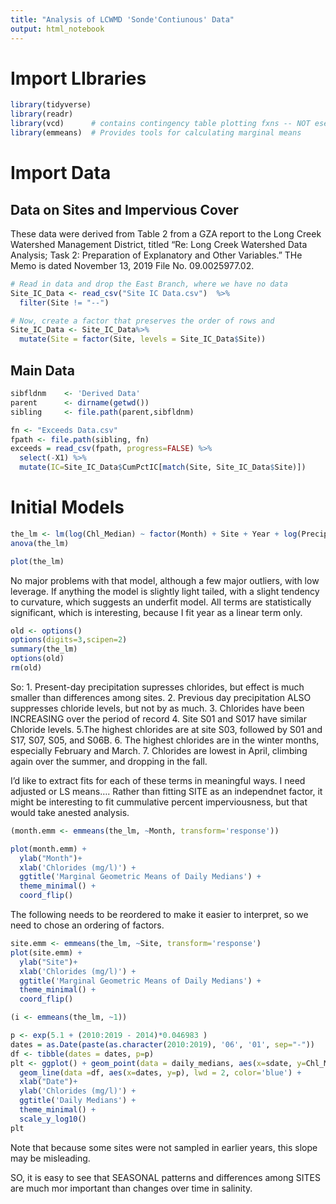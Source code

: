 ```yaml
---
title: "Analysis of LCWMD 'Sonde'Contiunous' Data"
output: html_notebook
---
```

# Import LIbraries  
```r
library(tidyverse)
library(readr)
library(vcd)      # contains contingency table plotting fxns -- NOT esential
library(emmeans)  # Provides tools for calculating marginal means
```

# Import Data
## Data on Sites and Impervious Cover
These data were derived from Table 2 from a GZA report to the Long Creek Watershed Management District, titled "Re: Long Creek Watershed Data Analysis; Task 2: Preparation of Explanatory and Other Variables."  THe Memo is dated November 13, 2019
File No. 09.0025977.02.
```r
# Read in data and drop the East Branch, where we have no data
Site_IC_Data <- read_csv("Site IC Data.csv")  %>%
  filter(Site != "--") 

# Now, create a factor that preserves the order of rows and 
Site_IC_Data <- Site_IC_Data%>%
  mutate(Site = factor(Site, levels = Site_IC_Data$Site))
```
## Main Data
```r
sibfldnm    <- 'Derived Data'
parent      <- dirname(getwd())
sibling     <- file.path(parent,sibfldnm)

fn <- "Exceeds Data.csv"
fpath <- file.path(sibling, fn)
exceeds = read_csv(fpath, progress=FALSE) %>%
  select(-X1) %>%
  mutate(IC=Site_IC_Data$CumPctIC[match(Site, Site_IC_Data$Site)])

```


# Initial Models
```r
the_lm <- lm(log(Chl_Median) ~ factor(Month) + Site + Year + log(Precip+1) + log(PPrecip+1), data = daily_medians)
anova(the_lm)
```


```r
plot(the_lm)
```

No major problems with that model, although a few major outliers, with low leverage.  If anything the model is slightly light tailed, with a slight tendency to curvature, which suggests an underfit model. All terms are statistically significant, which is interesting, because I fit year as a linear term only. 

```r
old <- options() 
options(digits=3,scipen=2)
summary(the_lm)
options(old)
rm(old)
```
So:
1. Present-day precipitation supresses chlorides, but effect is much smaller than differences among sites.
2. Previous day precipitation ALSO suppresses chloride levels, but not by as much.
3. Chlorides have been INCREASING over the period of record
4. Site S01 and S017 have similar Chloride levels.
5.The highest chlorides are at site S03, followed by S01 and S17, S07, S05, and S06B.
6. The highest chlorides are in the winter months, especially February and March.
7. Chlorides are lowest in April, climbing again over the summer, and dropping in the fall.

I'd like to extract fits for each of these terms in meaningful ways.  I need adjusted or LS means....
Rather than fitting SITE as an independnet factor, it might be interesting to fit cummulative percent imperviousness, but that would take anested analysis.

```r
(month.emm <- emmeans(the_lm, ~Month, transform='response'))
```
```r
plot(month.emm) +
  ylab("Month")+
  xlab('Chlorides (mg/l)') +
  ggtitle('Marginal Geometric Means of Daily Medians') +
  theme_minimal() +
  coord_flip()
```

The following needs to be reordered to make it easier to interpret, so we need to chose an ordering of factors.
```r
site.emm <- emmeans(the_lm, ~Site, transform='response')
plot(site.emm) +
  ylab("Site")+
  xlab('Chlorides (mg/l)') +
  ggtitle('Marginal Geometric Means of Daily Medians') +
  theme_minimal() +
  coord_flip() 
```

```r
(i <- emmeans(the_lm, ~1))
```

```r
p <- exp(5.1 + (2010:2019 - 2014)*0.046983 )
dates = as.Date(paste(as.character(2010:2019), '06', '01', sep="-"))
df <- tibble(dates = dates, p=p)
plt <- ggplot() + geom_point(data = daily_medians, aes(x=sdate, y=Chl_Median, color=Site)) +
  geom_line(data =df, aes(x=dates, y=p), lwd = 2, color='blue') +
  xlab("Date")+
  ylab('Chlorides (mg/l)') +
  ggtitle('Daily Medians') +
  theme_minimal() +
  scale_y_log10()
plt
```

Note that because some sites were not sampled in earlier years, this slope may be misleading.

SO, it is easy to see that SEASONAL patterns and differences among SITES are much mor important than changes over time in salinity. 
